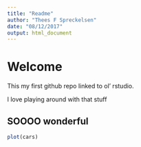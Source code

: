```yaml
---
title: "Readme"
author: "Thees F Spreckelsen"
date: "08/12/2017"
output: html_document
---
```


# Welcome  
This my first github repo linked to ol' rstudio.  

I love playing around with that stuff

## SOOOO wonderful

```r
plot(cars)
```

